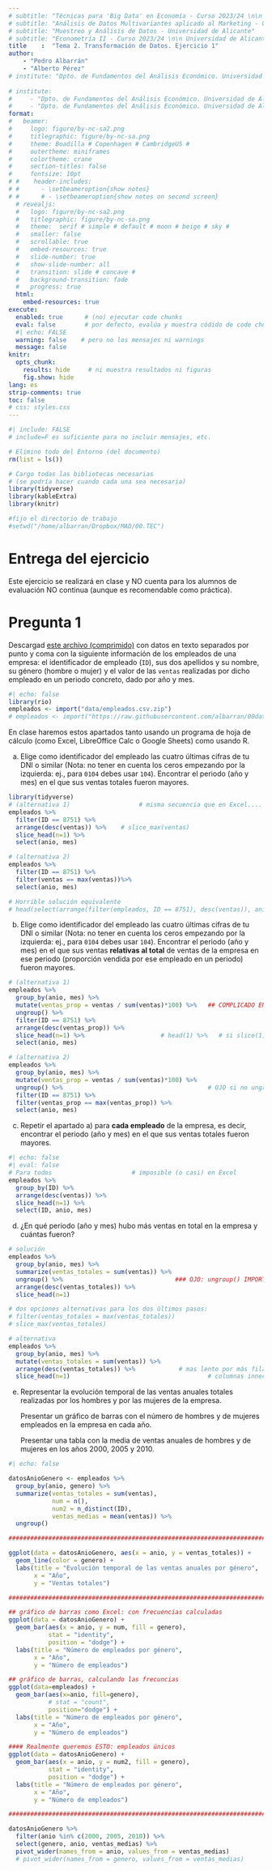 ```yaml
---
# subtitle: "Técnicas para 'Big Data' en Economía - Curso 2023/24 \n\n Universidad de Alicante"
# subtitle: "Análisis de Datos Multivariantes aplicado al Marketing - Curso 2023/24 \n\n Universidad de Alicante"
# subtitle: "Muestreo y Análisis de Datos - Universidad de Alicante"
# subtitle: "Econometría II - Curso 2023/24 \n\n Universidad de Alicante"
title    :  "Tema 2. Transformación de Datos. Ejercicio 1"
author:  
    - "Pedro Albarrán"
    - "Alberto Pérez"
# institute: "Dpto. de Fundamentos del Análisis Económico. Universidad de Alicante"
   
# institute: 
#     - "Dpto. de Fundamentos del Análisis Económico. Universidad de Alicante"
#     - "Dpto. de Fundamentos del Análisis Económico. Universidad de Alicante"
format:
#   beamer:
#     logo: figure/by-nc-sa2.png
#     titlegraphic: figure/by-nc-sa.png
#     theme: Boadilla # Copenhagen # CambridgeUS #
#     outertheme: miniframes
#     colortheme: crane
#     section-titles: false
#     fontsize: 10pt
# #    header-includes:
# #      - \setbeameroption{show notes}
# #      # - \setbeameroption{show notes on second screen}
  # revealjs:
  #   logo: figure/by-nc-sa2.png
  #   titlegraphic: figure/by-nc-sa.png
  #   theme:  serif # simple # default # moon # beige # sky #
  #   smaller: false
  #   scrollable: true
  #   embed-resources: true
  #   slide-number: true
  #   show-slide-number: all
  #   transition: slide # concave # 
  #   background-transition: fade
  #   progress: true
  html: 
    embed-resources: true
execute:
  enabled: true      # (no) ejecutar code chunks
  eval: false        # por defecto, evalúa y muestra códido de code chunks
  #| echo: FALSE
  warning: false    # pero no los mensajes ni warnings
  message: false
knitr:
  opts_chunk:
    results: hide     # ni muestra resultados ni figuras
    fig.show: hide
lang: es
strip-comments: true
toc: false
# css: styles.css
---
```



```r
#| include: FALSE
# include=F es suficiente para no incluir mensajes, etc.

# Elimino todo del Entorno (del documento)
rm(list = ls())       

# Cargo todas las bibliotecas necesarias
# (se podría hacer cuando cada una sea necesaria)
library(tidyverse)
library(kableExtra)
library(knitr)

#fijo el directorio de trabajo
#setwd("/home/albarran/Dropbox/MAD/00.TEC")
```


# Entrega del ejercicio

Este ejercicio se realizará en clase y NO cuenta para los alumnos de evaluación NO continua (aunque es recomendable como práctica).


# Pregunta 1

Descargad [este archivo (comprimido)](https://raw.githubusercontent.com/albarran/00datos/main/empleados.csv.zip) con datos en texto separados por punto y coma con la siguiente información de los empleados de una empresa: el identificador de empleado (`ID`), sus dos apellidos y su nombre, su género (hombre o mujer) y el valor de las `ventas` realizadas por dicho empleado en un periodo concreto, dado por año y mes.

```r
#| echo: false
library(rio)
empleados <- import("data/empleados.csv.zip")
# empleados <- import("https://raw.githubusercontent.com/albarran/00datos/main/empleados.csv.zip")
```


En clase haremos estos apartados tanto usando un programa de hoja de cálculo (como Excel, LibreOffice Calc o Google Sheets) como usando R.

a. Elige como identificador del empleado las cuatro últimas cifras de tu DNI o similar (Nota: no tener en cuenta los ceros empezando por la izquierda: ej., para `0104` debes usar `104`). Encontrar el periodo (año y mes) en el que sus ventas totales fueron mayores.

```r
library(tidyverse)
# (alternativa 1)                   # misma secuencia que en Excel....
empleados %>%
  filter(ID == 8751) %>%            
  arrange(desc(ventas)) %>%    # slice_max(ventas)
  slice_head(n=1) %>%                     
  select(anio, mes)

# (alternativa 2)
empleados %>%
  filter(ID == 8751) %>%
  filter(ventas == max(ventas))%>%    
  select(anio, mes)

# Horrible solución equivalente
# head(select(arrange(filter(empleados, ID == 8751), desc(ventas)), anio, mes),1)

```


<!--
Pensar PASOS, pensar qué funciones (de las cinco) usar en cada paso

* seleccionar filas de un empledo/a

* hay que seleccionar un periodo, PERO que cumpla una **condición** (paso previo)

* filtrado de ventas == valor, o bien otra variable que tiene el máximo, o  bien directamente el máximo

* o ordenar descendente y elegir el primer valor

* OJO: ambas opciones NO son equivalente si en caso de empates: si mismo valor máximo en dos periodos, filter selecciona dos 

-->


b. Elige como identificador del empleado las cuatro últimas cifras de tu DNI o similar (Nota: no tener en cuenta los ceros empezando por la izquierda: ej., para `0104` debes usar `104`). Encontrar el periodo (año y mes) en el que sus ventas **relativas al total** de ventas de la empresa en ese periodo (proporción vendida por ese empleado en un periodo) fueron mayores.

```r
# (alternativa 1)
empleados %>%
  group_by(anio, mes) %>% 
  mutate(ventas_prop = ventas / sum(ventas)*100) %>%   ## COMPLICADO EN EXCEL
  ungroup() %>%                                        
  filter(ID == 8751) %>%
  arrange(desc(ventas_prop)) %>%  
  slice_head(n=1) %>%                     # head(1) %>%   # si slice(1), necesita ungroup()
  select(anio, mes)

# (alternativa 2)
empleados %>%
  group_by(anio, mes) %>% 
  mutate(ventas_prop = ventas / sum(ventas)*100) %>%
  ungroup() %>%                                        # OJO si no ungroup()
  filter(ID == 8751) %>%
  filter(ventas_prop == max(ventas_prop)) %>% 
  select(anio, mes)
```

<!--

PASOS: necesitamos crear una variables (ventas de i en t)/(total ventas en t)

1. si se crea después de filtrar: ventas/suma(ventas) es (ventas de i en t)/(total ventas de i)
2. si se crea antes de filtrar sin más es (ventas de i en t)/(total de ventas, de todos individuso en todos los periodos)

group_by para limitar el alcance de sum() a periodo

NO olvidar ungroup() cuando ya no necesitamos


* En Excel: se podría crear Ventas_totales en cada periodo, y luego dividir por esa columna
* opcion 1: tabla dinámica, PERO luego hay que hacer JOIN con la tabla original:
              * BUSCARV, BUSCARH, BUSCARX,... HLOOKUP, VLOOKUP, XLOOKUP
* opción 2: SUMAR.SI o SUMAR.SI.CONJUNTO,.. SUMIF, SUMIFS 
             * SUMAR.SI.CONJUNTO(F:F,G:G,G2,H:H,H2)  (F: ventas, G: anio, H: mes)
             * muy lento



-->


c. Repetir el apartado a) para **cada empleado** de la empresa, es decir, encontrar el periodo (año y mes) en el que sus ventas totales fueron mayores.

```r
#| echo: false
#| eval: false
# Para todos                      # imposible (o casi) en Excel
empleados %>% 
  group_by(ID) %>% 
  arrange(desc(ventas)) %>%    
  slice_head(n=1) %>%                       
  select(ID, anio, mes)
```

<!-- De manera similar, se podría hacer para ventas relativas -->

d. ¿En qué periodo (año y mes) hubo más ventas en total en la empresa y cuántas fueron?
  
```r
# solución
empleados %>% 
  group_by(anio, mes) %>%
  summarize(ventas_totales = sum(ventas)) %>% 
  ungroup() %>%                               ### OJO: ungroup() IMPORTANTE
  arrange(desc(ventas_totales)) %>%            
  slice_head(n=1)

# dos opciones alternativas para los dos últimos pasos:
# filter(ventas_totales = max(ventas_totales))
# slice_max(ventas_totales)

# alternativa
empleados %>% 
  group_by(anio, mes) %>% 
  mutate(ventas_totales = sum(ventas)) %>% 
  arrange(desc(ventas_totales)) %>%            # mas lento por más filas
  slice_head(n=1)                                      # columnas innecesarias
```  

<!--

Lógicamente la primera solución es mejor: queremos trabaja a nivel de empresa

nuevo conjunto de datos a nivel de empresa-periodo (con summarize), en lugar de empleado-periodo (filas redundantes)

-->

<!--
e. Encontrar los nombres y apellidos de los diez empleados con más ventas (mayor número total de ventas) entre julio de 2002 (incluido) y junio de 2006 (incluido).
```r
# solución
empleados %>%
  filter((anio == 2002 & mes >=7) | (anio>=2003 & anio<=2005) | (anio == 2006 & mes <=6)) %>%
  group_by(ID) %>% #, nombre, apellido1, apellido2) %>%      # OJO: si no se incluyen
  summarize(ventas_totales = sum(ventas)) %>% ungroup() %>%
  arrange(desc(ventas_totales)) %>% 
  head(10)

empleados %>%
  filter((anio == 2002 & mes >=7) | (anio>=2003 & anio<=2005) | (anio == 2006 & mes <=6)) %>%
  group_by(ID) %>%      # OJO: si no se incluyen
  mutate(ventas_totales = sum(ventas)) %>% ungroup() %>%
  arrange(desc(ventas_totales)) %>% 
  head(10)


# solución
empleados %>%
  filter((anio == 2002 & mes >=7) | (anio>=2003 & anio<=2005) | (anio == 2006 & mes <=6)) %>%
  group_by(ID, apellido1, apellido2, nombre) %>%      # OJO: si no se incluyen
  summarize(ventas_totales = sum(ventas)) %>% ungroup() %>%
  arrange(desc(ventas_totales)) %>% 
  head(10) 

%>% 
  select(starts_with("apellido"), nombre)


# alternativa: usar 
# slice_max(ventas_totales, n=10) 
```
-->

<!--
PASOS: primero extraer SOLO las filas del período relevante (última parte del enunciado, pero primer paso)

condición lógica: varios OR y AND

group_by: debemos incluir apellidos o no se mantienen en el summarize

si usamos mutate en lugar de summarize, no solo filas redundantes: la solución puede dar mal.

-->

e. Representar la evolución temporal de las ventas anuales totales realizadas por los hombres y por las mujeres de la empresa.

    Presentar un gráfico de barras con el número de hombres y de mujeres empleados en la empresa en cada año.

    Presentar una tabla con la media de ventas anuales de hombres y de mujeres en los años 2000, 2005 y 2010.

```r
#| echo: false

datosAnioGenero <- empleados %>%
  group_by(anio, genero) %>%
  summarize(ventas_totales = sum(ventas),
            num = n(),
            num2 = n_distinct(ID), 
            ventas_medias = mean(ventas)) %>%
  ungroup()

##########################################################################

ggplot(data = datosAnioGenero, aes(x = anio, y = ventas_totales)) +
  geom_line(color = genero) +
  labs(title = "Evolución temporal de las ventas anuales por género",
       x = "Año",
       y = "Ventas totales")

##########################################################################

## gráfico de barras como Excel: con frecuencias calculadas
ggplot(data = datosAnioGenero) +
  geom_bar(aes(x = anio, y = num, fill = genero), 
           stat = "identity", 
           position = "dodge") +
  labs(title = "Número de empleados por género",
       x = "Año",
       y = "Número de empleados")

## gráfico de barras, calculando las frecuncias
ggplot(data=empleados) + 
  geom_bar(aes(x=anio, fill=genero), 
           # stat = "count",
           position="dodge") +
  labs(title = "Número de empleados por género",
       x = "Año",
       y = "Número de empleados")

#### Realmente queremos ESTO: empleados únicos
ggplot(data = datosAnioGenero) +
  geom_bar(aes(x = anio, y = num2, fill = genero), 
           stat = "identity", 
           position = "dodge") +
  labs(title = "Número de empleados por género",
       x = "Año",
       y = "Número de empleados")

##########################################################################

datosAnioGenero %>% 
  filter(anio %in% c(2000, 2005, 2010)) %>%
  select(genero, anio, ventas_medias) %>%
  pivot_wider(names_from = anio, values_from = ventas_medias)
  # pivot_wider(names_from = genero, values_from = ventas_medias)
```

<!--

# Pregunta 2

Cargar los datos de vuelos `flights` de la biblioteca `nycflights13`. 

Calcular para cada compañía (`carrier`) el número total de vuelos, el retraso medio en la salida, el número de destinos únicos a los que vuela, y el número de aviones únicos utilizados. Mostrar el histograma del número de destinos únicos.

```r
library(nycflights13)
df <- flights %>%
  group_by(carrier) %>%
  summarise(
    total_flights = n(), 
    mean_delay = mean(dep_delay, na.rm = TRUE),
    num_dests = n_distinct(dest), 
    num_planes = n_distinct(tailnum)
  ) %>%
  arrange(desc(total_flights))
df


table(df$num_dests)
hist(df$num_dests)
hist(df$num_dests, breaks = c(-1:6,seq(10,70,1)))

# ggplot(data = df) +
#   geom_histogram(aes(x = num_dests))
```

-->

<!--

group_by + summarize: pasamos de datos a nivel de vuelo a datos (información) a nivel de compañía

-->

<!--
5. Usando el conjunto de datos obtenido en el apartado anterior, obtener los siguientes gráficos:

    * Un gráfico de caja (`boxplot`) del retraso medio.
    
    * Un histograma del número de aviones.
    
    * La densidad del número total de vuelos.
    
```r
ggplot(data = df) +
  geom_boxplot(aes(y = mean_delay))
#boxplot(df$mean_delay)

ggplot(data = df) +
  geom_histogram(aes(x = num_planes))
#hist(df$num_planes)

ggplot(data = df) +
  geom_density(aes(x = total_flights))
#plot(density(df$total_flights))
```
-->


<!--
# Pregunta 2

* Elegir UN conjunto de datos de la web Gapminder, [aquí](http://www.gapminder.org/data/). Descargar los datos en formato .xlsx y leerlos en R. Por ejemplo, "Consumption CO2 emissions (millions tonnes)" y "Expenditure per student, tertiary (% of GDP per person)".

```r
#| echo: false
library(tidyverse)
library(rio)
expend <- import("data/expenditure_per_student_tertiary_percent_of_gdp_per_person.csv")
co2    <- import("data/co2_cons.csv")

expend <- import("data/expenditure_per_student_tertiary_percent_of_gdp_per_person.csv", header = TRUE)
co2    <- import("data/co2_cons.csv", header = TRUE)

expend <- read_csv("data/expenditure_per_student_tertiary_percent_of_gdp_per_person.csv")
co2    <- read_csv("data/co2_cons.csv")
```

* Transformar el conjunto de datos a una tabla de datos ordenados con tres variables: país, año y valor de la variable que habéis elegido.

    * NOTA: prestad atención a los tipos de las variables!

```r
#| echo: false
expendLargo <- expend %>% 
  pivot_longer(-country, names_to = "year", values_to= "gasto")

expendLargo <- expendLargo %>%
  mutate(year = parse_number(year))
```

```r
#| echo: false
# problemas al pivotar porque en algunos años  
# se tiene 2k o 2M en lugar de dos mil o dos millones
co2Largo <- co2 %>% pivot_longer(cols =  -country,
                                  names_to = "year",
                                  values_to = "co2",
                    #              values_transform = as.character) %>%
                    #mutate(year = (parse_number(year)))
                    values_transform = as.numeric)
```

* Representar la evolución temporal de la variable con `ggplot`, usando el color para distinguir entre estos países: "India", "Finland", "Argentina", "Spain", "Angola" y "Canada". Explicar *brevemente* si preferís los datos originales o los ordenados para el gráfico.

```r
#| echo: false
#| eval: false
expendLargo %>% 
  filter(country %in% c("India", "Finland", "Argentina", "Spain", "Angola", "Canada")) %>% 
  filter(year > 1990) %>%
  ggplot(aes(x=year, y=gasto)) +
  geom_line(aes(color=country))
```

```r
#| echo: false
#| eval: false
co2Largo %>% 
  filter(country %in% c("India", "Finland", "Argentina", "Spain", "Angola", "Canada")) %>% 
  filter(year > 1990) %>%
  ggplot(aes(x=year, y=co2)) +
  geom_line(aes(color=country))
```
-->


<!--
# Pregunta 2

El archivo [ChaseBank.csv](https://raw.githubusercontent.com/albarran/00datos/main/ChaseBank.csv) incluye un registro de cada sucursal de Chase Bank en EE.UU., con la siguiente información:

| **Variable**          | **Descripción**                                      |
|-----------------------|------------------------------------------------------|
| `Institution Name`    | Nombre de la institución                             |
| `Main Office`         | = 1 si es la oficina principal del banco             |
| `Branch Name`         | Nombre de la sucursal                                |
| `Branch Number`       | Identificador de la sucursal                         |
| `Established Date`    | Fecha de establecimiento de la sucursal              |
| `Acquired Date`       | Fecha de adquisición por JP Morgan Chase (si aplica) |
| `Street Address`      | Dirección de la sucursal                             |
| `City`                | Ciudad de la sucursal                                |
| `County`              | Condado de la sucursal                               |
| `State`               | Estado de la sucursal                                |
| `Zipcode`             | Código postal de la sucursal                         |
| `Latitude`            | Coordenada de latitud de la ubicación de la sucursal |
| `Longitude`           | Coordenada de longitud de la ubicación de la sucursal|
| `XXXX Deposits`       | Depósitos en la sucursal durante el año XXXX (en $)  |


Para todos los análisis siempre excluimos la oficina principal. NOTAD que en R, los nombres de las columnas con espacios se escriben entre `` ` ``; por ejemplo, `` `Main Office` ``.

```r
#| echo: false
#| eval: false
library(rio)
library(tidyverse)

ChaseBank <- import("https://raw.githubusercontent.com/albarran/00datos/main/ChaseBank.csv") %>% 
              filter(`Main Office` == 0) 
```

a. Presenta una tabla con el nombre, ciudad y estado de las tres oficinas con más depósitos en cada año. 

```r
#| echo: false
#| eval: false
ChaseBank %>% 
  pivot_longer(cols = starts_with("20"), 
               names_to = "year", values_to = "deposits") %>% 
  mutate(year = parse_number(year)) %>% 
  group_by(year) %>% 
  arrange(desc(deposits)) %>% 
  slice_head(n = 3) %>%
  select(`Branch Name`, City, State, year, deposits)
```


a. En cada año, ¿qué sucursal ha tenido la mayor tasa de crecimiento en la cantidad total de depósitos (respecto al anterior)? 

    * NOTA: en R, la función `lag()` permite acceder al valor de la fila anterior.

```r
#| echo: false

ChaseBankLargo <- ChaseBank %>% 
  select(`Branch Name`, `Branch Number`, City:Zipcode, starts_with("20")) %>% 
  pivot_longer(cols = starts_with("20"), 
               names_to = "year", values_to = "deposits") %>% 
  mutate(year = parse_number(year)) 

ChaseBankLargo2 <- 
  ChaseBankLargo %>% 
    group_by(`Branch Number`) %>% 
    arrange(`Branch Number`, year) %>%
    mutate(tasa_crecim = 
             if_else(lag(deposits)==0, 
                     NA, 
                     100*(deposits - lag(deposits)) / lag(deposits)))

ChaseBankLargo2 %>%
   group_by(year) %>%
   arrange(desc(tasa_crecim)) %>% 
   slice_head(n=1)


ChaseBankLargo2 %>%
  group_by(`Branch Name`, City, State) %>%
  summarise(media_tasa  = mean(tasa_crecim, na.rm = TRUE)) %>%
  ungroup() %>%
  arrange(desc(media_tasa))  %>% 
   slice_head(n=1)
```


b. ¿Qué sucursal ha tenido un mayor crecimiento en los depósitos acumulado en todo este periodo? ¿Y crecimiento medio anual?






¿Qué sucursal bancaria ha tenido mayor tasa de crecimiento anual (respecto al año anterior) en los depósitos? ¿Qué sucursal ha tenido mayor tasa media de crecimiento anual en este periodo?

    * NOTA: en R, la función `lag()` permite acceder al valor de la fila anterior.

```r
#| echo: false
#| eval: false
ChaseBank2 <- ChaseBank %>% 
  select(`Branch Name`, `Branch Number`, City:Zipcode, starts_with("20")) %>% 
  pivot_longer(cols = starts_with("20"), 
               names_to = "year", values_to = "deposits") %>% 
  mutate(year = parse_number(year)) %>% 
  group_by(`Branch Number`) %>% 
  arrange(`Branch Number`, year) %>%
  mutate(deposits = if_else(deposits == 0, NA, deposits),
    tasa_crecim = 100*(deposits - lag(deposits)) / lag(deposits))


 ChaseBank2 %>%
   group_by(year) %>%
   arrange(desc(tasa_crecim)) %>% 
   slice_head(n=1)


 ChaseBank2 %>%
   group_by(`Branch Name`, City, State) %>%
  summarise(media_tasa  = mean(tasa_crecim, na.rm = TRUE)) %>%
  arrange(desc(media_tasa))


 
```

```r
temp <- ChaseBank2 %>% filter(max(deposits==0)==T)
```


   a.3. Para cada estado, ¿cuál es la oficina en que más dinero depositaron los clientes en cada año? 



b. Para cada estado, queremos saber:
  b.1. ¿cuántas sucursales bancarias hay?
  b.2. ¿cuál ha sido el crecimiento anual medio de los depósitos?
  b.3. Representar gráficamente la cantidad de depósitos en el tiempo para cada estado.

-->